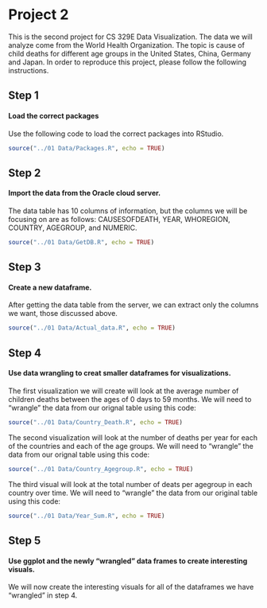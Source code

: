 # Project 2

This is the second project for CS 329E Data Visualization. The data we will analyze come from the World Health Organization. The topic is cause of child deaths for different age groups in the United States, China, Germany and Japan.
In order to reproduce this project, please follow the following instructions.

## Step 1
#### Load the correct packages
Use the following code to load the correct packages into RStudio.

```r
source("../01 Data/Packages.R", echo = TRUE)
```

## Step 2
#### Import the data from the Oracle cloud server.

The data table has 10 columns of information, but the columns we will be focusing on are as follows: CAUSESOFDEATH, YEAR, WHOREGION, COUNTRY, AGEGROUP, and NUMERIC.

```r
source("../01 Data/GetDB.R", echo = TRUE)
```

## Step 3
#### Create a new dataframe.

After getting the data table from the server, we can extract only the columns we want, those discussed above.

```r
source("../01 Data/Actual_data.R", echo = TRUE)
```

## Step 4
#### Use data wrangling to creat smaller dataframes for visualizations.

The first visualization we will create will look at the average number of children deaths between the ages of 0 days to 59 months. We will need to "wrangle" the data from our orignal table using this code:

```r
source("../01 Data/Country_Death.R", echo = TRUE)
```

The second visualization will look at the number of deaths per year for each of the countries and each of the age groups. We will need to "wrangle" the data from our orignal table using this code:

```r
source("../01 Data/Country_Agegroup.R", echo = TRUE)
```

The third visual will look at the total number of deats per agegroup in each country over time. We will need to "wrangle" the data from our original table using this code:

```r
source("../01 Data/Year_Sum.R", echo = TRUE)
```

## Step 5
#### Use ggplot and the newly "wrangled" data frames to create interesting visuals.

We will now create the interesting visuals for all of the dataframes we have "wrangled" in step 4.



